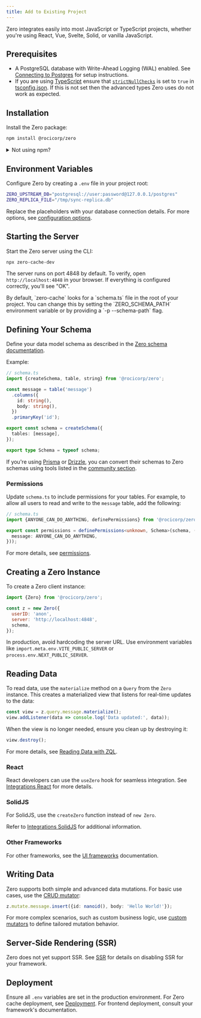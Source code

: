 ```yaml
---
title: Add to Existing Project
---
```


Zero integrates easily into most JavaScript or TypeScript projects, whether
you're using React, Vue, Svelte, Solid, or vanilla JavaScript.

## Prerequisites

- A PostgreSQL database with Write-Ahead Logging (WAL) enabled. See [Connecting
  to Postgres](connecting-to-postgres) for setup instructions.
- If you are using [TypeScript](https://www.typescriptlang.org/) ensure that
  [`strictNullChecks`](https://www.typescriptlang.org/tsconfig/#strictNullChecks)
  is set to `true` in [tsconfig.json](https://www.typescriptlang.org/tsconfig/). If this is not set then the advanced types Zero uses do not work
  as expected.

## Installation

Install the Zero package:

```bash
npm install @rocicorp/zero
```

<details>
<summary id="not-npm">Not using npm?</summary>

Zero's server component depends on `@rocicorp/zero-sqlite3`, which contains a
binary that requires running a postinstall script. Most alternative package
managers (non-npm) disable these scripts by default for security reasons. Here's
how to enable installation for common alternatives:

### pnpm

For [pnpm](https://pnpm.io/), either:

- Run `pnpm approve-builds` to approve all build scripts, or
- Add the specific dependency to your `package.json`:

```json
"pnpm": {
  "onlyBuiltDependencies": [
    "@rocicorp/zero-sqlite3"
  ]
}
```

### Bun

For [Bun](https://bun.sh/), add the dependency to your trusted dependencies
list:

```json
"trustedDependencies": [
  "@rocicorp/zero-sqlite3"
],
```

</details>

## Environment Variables

Configure Zero by creating a `.env` file in your project root:

```bash
ZERO_UPSTREAM_DB="postgresql://user:password@127.0.0.1/postgres"
ZERO_REPLICA_FILE="/tmp/sync-replica.db"
```

Replace the placeholders with your database connection details. For more
options, see [configuration options](zero-cache-config).

## Starting the Server

Start the Zero server using the CLI:

```bash
npx zero-cache-dev
```

The server runs on port 4848 by default. To verify, open `http://localhost:4848`
in your browser. If everything is configured correctly, you'll see "OK".

<Note slug="schema-file-location" heading="Schema file location">
  By default, `zero-cache` looks for a `schema.ts` file in the root of your
  project. You can change this by setting the `ZERO_SCHEMA_PATH` environment
  variable or by providing a `-p --schema-path` flag.
</Note>

## Defining Your Schema

Define your data model schema as described in the [Zero schema
documentation](zero-schema).

Example:

```ts
// schema.ts
import {createSchema, table, string} from '@rocicorp/zero';

const message = table('message')
  .columns({
    id: string(),
    body: string(),
  })
  .primaryKey('id');

export const schema = createSchema({
  tables: [message],
});

export type Schema = typeof schema;
```

If you're using [Prisma](https://www.prisma.io/) or
[Drizzle](https://orm.drizzle.team/), you can convert their schemas to Zero
schemas using tools listed in the [community
section](./community#database-tools).

### Permissions

Update `schema.ts` to include permissions for your tables. For example, to allow
all users to read and write to the `message` table, add the following:

```ts
// schema.ts
import {ANYONE_CAN_DO_ANYTHING, definePermissions} from '@rocicorp/zero';

export const permissions = definePermissions<unknown, Schema>(schema, () => ({
  message: ANYONE_CAN_DO_ANYTHING,
}));
```

For more details, see [permissions](permissions).

## Creating a Zero Instance

To create a Zero client instance:

```js
import {Zero} from '@rocicorp/zero';

const z = new Zero({
  userID: 'anon',
  server: 'http://localhost:4848',
  schema,
});
```

In production, avoid hardcoding the server URL. Use environment variables like
`import.meta.env.VITE_PUBLIC_SERVER` or `process.env.NEXT_PUBLIC_SERVER`.

## Reading Data

To read data, use the `materialize` method on a `Query` from the `Zero`
instance. This creates a materialized view that listens for real-time updates to
the data:

```js
const view = z.query.message.materialize();
view.addListener(data => console.log('Data updated:', data));
```

When the view is no longer needed, ensure you clean up by destroying it:

```js
view.destroy();
```

For more details, see [Reading Data with ZQL](reading-data).

### React

React developers can use the `useZero` hook for seamless integration. See
[Integrations React](react) for more details.

### SolidJS

For SolidJS, use the `createZero` function instead of `new Zero`.

Refer to [Integrations SolidJS](solidjs) for additional information.

### Other Frameworks

For other frameworks, see the [UI frameworks](community#ui-frameworks)
documentation.

## Writing Data

Zero supports both simple and advanced data mutations. For basic use cases,
use the [CRUD mutator](writing-data):

```ts
z.mutate.message.insert({id: nanoid(), body: 'Hello World!'});
```

For more complex scenarios, such as custom business logic, use
[custom mutators](custom-mutators) to define tailored mutation behavior.

## Server-Side Rendering (SSR)

Zero does not yet support SSR. See [SSR](zql-on-the-server#ssr) for details on disabling SSR for your framework.

## Deployment

Ensure all `.env` variables are set in the production environment. For Zero
cache deployment, see [Deployment](deployment). For frontend deployment, consult
your framework's documentation.
